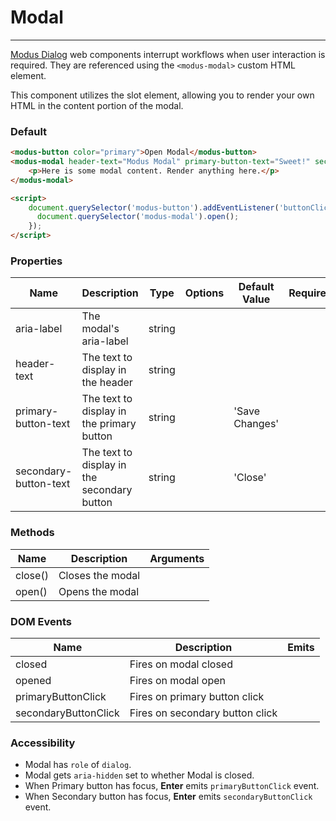 
# Modal
---

[Modus Dialog]() web components interrupt workflows when user interaction is required. They are referenced using the `<modus-modal>` custom HTML element.

This component utilizes the slot element, allowing you to render your own HTML in the content portion of the modal.

### Default

<Story id="components-modal--default"/>

```html
<modus-button color="primary">Open Modal</modus-button>
<modus-modal header-text="Modus Modal" primary-button-text="Sweet!" secondary-button-text="Ahh okay...">
    <p>Here is some modal content. Render anything here.</p>
</modus-modal>

<script>
    document.querySelector('modus-button').addEventListener('buttonClick', () => {
      document.querySelector('modus-modal').open();
    });
</script>
```

### Properties
<section>
  <table>
    <thead>
    <tr>
      <th>Name</th>
      <th>Description</th>
      <th>Type</th>
      <th>Options</th>
      <th>Default Value</th>
      <th>Required</th>
    </tr>
    </thead>
    <tbody>
    <tr>
      <td>aria-label</td>
      <td>The modal's aria-label</td>
      <td>string</td>
      <td></td>
      <td></td>
      <td></td>
    </tr>
    <tr>
      <td>header-text</td>
      <td>The text to display in the header</td>
      <td>string</td>
      <td></td>
      <td></td>
      <td></td>
    </tr>
    <tr>
      <td>primary-button-text</td>
      <td>The text to display in the primary button</td>
      <td>string</td>
      <td></td>
      <td>'Save Changes'</td>
      <td></td>
    </tr>
    <tr>
      <td>secondary-button-text</td>
      <td>The text to display in the secondary button</td>
      <td>string</td>
      <td></td>
      <td>'Close'</td>
      <td></td>
    </tr>
    </tbody>
  </table>
</section>

### Methods
<section>
  <table>
    <thead>
    <tr>
      <th>Name</th>
      <th>Description</th>
      <th>Arguments</th>
    </tr>
    </thead>
    <tbody>
    <tr>
      <td>close()</td>
      <td>Closes the modal</td>
      <td></td>
    </tr>
    <tr>
      <td>open()</td>
      <td>Opens the modal</td>
      <td></td>
    </tr>
    </tbody>
  </table>
</section>

### DOM Events
<section>
  <table>
    <thead>
    <tr>
      <th>Name</th>
      <th>Description</th>
      <th>Emits</th>
    </tr>
    </thead>
    <tbody>
    <tr>
      <td>closed</td>
      <td>Fires on modal closed</td>
      <td></td>
    </tr>
    <tr>
      <td>opened</td>
      <td>Fires on modal open</td>
      <td></td>
    </tr>
    <tr>
      <td>primaryButtonClick</td>
      <td>Fires on primary button click</td>
      <td></td>
    </tr>
    <tr>
      <td>secondaryButtonClick</td>
      <td>Fires on secondary button click</td>
      <td></td>
    </tr>
    </tbody>
  </table>
</section>

### Accessibility
- Modal has `role` of `dialog`.
- Modal gets `aria-hidden` set to whether Modal is closed.
- When Primary button has focus, **Enter** emits `primaryButtonClick` event.
- When Secondary button has focus, **Enter** emits `secondaryButtonClick` event.
